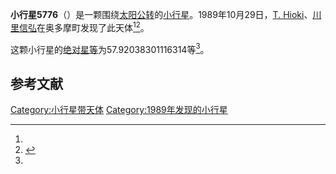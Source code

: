 {{Infobox planet
| bgcolour = #FFFFC0
| name = 5776
| symbol = 
| image = 
| caption = 
| discovery = yes
| discovery_ref = 
| discoverer = [[T._Hioki|T. Hioki]]、[[川里信弘|川里信弘]]
| discovery_site = [[奥多摩町|奥多摩町]] 
| discovered = 1989年10月29日
| designations = yes
| mp_name = 
| named_after = 
| alt_names = 1989 UT2/ 1984 LH / 1988 JE2
| mp_category = [[主带小行星|主带小行星]]
| orbit_ref = <ref name="a">[http://ssd.jpl.nasa.gov/sbdb.cgi?sstr=5776 5776] {{Wayback|url=http://ssd.jpl.nasa.gov/sbdb.cgi?sstr=5776 |date=20110610012145 }}，小行星數據庫瀏覽器（JPL Small-Body Database Browser）－[[美国国家航空航天局|美国国家航空航天局]]喷气推进实验室</ref>
| epoch = 2456400.5 (2013年4月18日更新)
| aphelion = {{convert|3.009967200651829|AU|km|3|abbr=on|lk=out}}
| perihelion = {{convert|2.141809989425768|AU|km|3|abbr=on}}
| semimajor = {{convert|2.575888595038799|AU|km|3|abbr=on}}
| eccentricity = 0.168516063
| period = 1510.04205 [[日|日]]<br />4.13[[儒略年|儒略年]]
| avg_speed = 
| inclination = 12.18405438472728
| asc_node = 224.3711611841335
| mean_anomaly = 
| arg_peri = 57.92038301116314
| satellites = 
| physical_characteristics = yes
| dimensions = 
| mass = 
| density = 
| surface_grav = 
| escape_velocity = 
| sidereal_day = 
| axial_tilt = 
| pole_ecliptic_lat = 
| pole_ecliptic_lon = 
| albedo = 
| temperatures= 
| temp_name1 = 
| mean_temp_1 = 
| max_temp_1 = 
| temp_name2 = 
| max_temp_2 = 
| spectral_type = 
| abs_magnitude = 57.92038301116314
}}

'''小行星5776'''（{{lang-en|5776}}）是一颗围绕[[太阳|太阳]][[公转|公转]]的[[小行星|小行星]]。1989年10月29日，[[T._Hioki|T. Hioki]]、[[川里信弘|川里信弘]]在奥多摩町发现了此天体<ref name="a" /><ref>{{cite news|title=小行星列表|url=http://cfa-www.harvard.edu/iau/lists/NumberedMPs.txt|accessdate=2013-07-08|newspaper=哈佛大学|archive-date=2008-05-17|archive-url=https://web.archive.org/web/20080517010638/http://cfa-www.harvard.edu/iau/lists/NumberedMPs.txt|dead-url=no}}</ref>。

这颗小行星的[[绝对星等|绝对星等]]为57.92038301116314等<ref name="a" />。

==参考文献==
{{reflist}}
{{Minor Planet Number|[[小行星5775|小行星5775]]|[[小行星5777|小行星5777]]}}

{{小天体}}

[[Category:小行星带天体|Category:小行星带天体]]
[[Category:1989年发现的小行星|Category:1989年发现的小行星]]

{{asteroid-stub}}